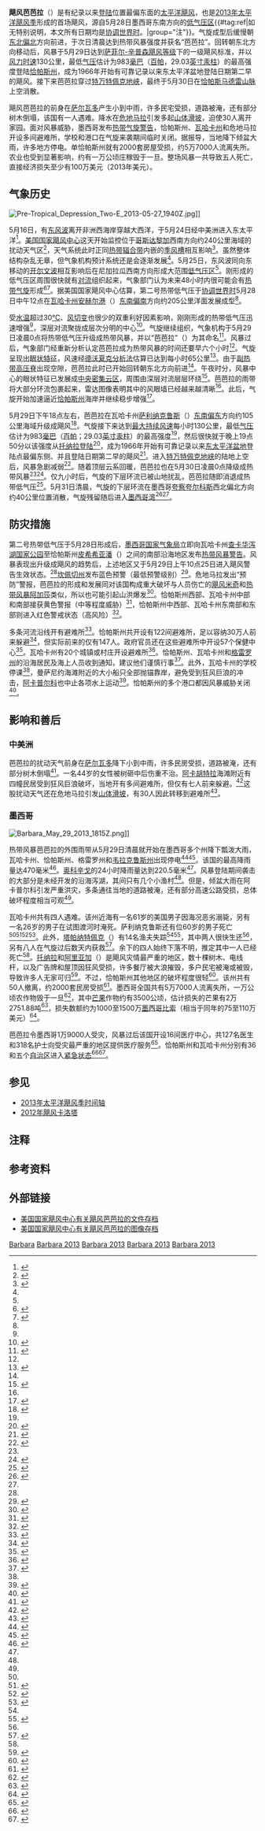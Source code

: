 {{Infobox hurricane
| Name=飓风芭芭拉<br />{{lang|en|Hurricane Barbara}}
| Type=飓风
| Year=2013
| Basin=EPac
| Image location=Hurricane Barbara 2013-05-29 1928Z.jpg
| Image name=2013年5月29日，正处最高强度的飓风芭芭拉
| Formed=2013年5月28日
| Dissipated=2013年5月30日
| 1-min winds=70
| Pressure=983
| Damages=1
| Fatalities=直接造成四人死亡，间接导致一人丧生
| Areas=[[萨尔瓦多|萨尔瓦多]]、[[危地马拉|危地马拉]]、[[墨西哥|墨西哥]]西南部和东部
| Hurricane season=[[2013年太平洋飓风季|2013年太平洋飓风季]]
}} 
'''飓风芭芭拉'''（{{lang-en|Hurricane Barbara}}）是有纪录以来[[登陆_(气象学)|登陆]]位置最偏东面的[[太平洋飓风季|太平洋飓风]]，也是[[2013年太平洋飓风季|2013年太平洋飓风季]]形成的首场飓风，源自5月28日墨西哥东南方向的[[低气压|低气压区]]{{#tag:ref|如无特别说明，本文所有日期均是[[协调世界时|协调世界时]]。|group="注"}}。气旋成型后缓慢朝[[罗盘方位|东北偏北]]方向前进，于次日清晨达到热带风暴强度并获名“芭芭拉”。回转朝东北方向移动后，风暴于5月29日达到[[萨菲尔-辛普森飓风等级|萨菲尔-辛普森飓风等级]]下的一级飓风标准，并以[[最大持续风速|风力时速]]130公里，最低[[气压|气压]]估计为983[[巴|毫巴]]（[[帕斯卡|百帕]]，29.03[[英寸汞柱|英寸汞柱]]）的最高强度登陆[[恰帕斯州|恰帕斯州]]，成为1966年开始有可靠记录以来东太平洋盆地登陆日期第二早的飓风。接下来芭芭拉穿过[[特万特佩克地峡|特万特佩克地峡]]，最终于5月30日在[[恰帕斯马德雷山脉|恰帕斯马德雷山脉]]上空消散。

飓风芭芭拉的前身在[[萨尔瓦多|萨尔瓦多]]产生小到中雨，许多民宅受损，道路被淹，还有部分树木倒塌，该国有一人遇难。降水在[[危地马拉|危地马拉]]引发多起[[山崩|山体滑坡]]，迫使30人离开家园。面对风暴威胁，墨西哥发布[[热带气旋警告|热带气旋警告]]，恰帕斯州、[[瓦哈卡州|瓦哈卡州]]和危地马拉开设多间避难所，学校和港口在气旋来袭期间临时关闭。据报导，当地降下倾盆大雨，许多地方停电。单恰帕斯州就有2000套房屋受损，约5万7000人流离失所。农业也受到显著影响，约有一万公顷庄稼毁于一旦。整场风暴一共导致五人死亡，直接经济损失至少有100万美元（2013年美元）。

== 气象历史 ==
{{storm path|Barbara 2013 track.png}}
[[File:Pre-Tropical_Depression_Two-E_2013-05-27_1940Z.jpg|thumbnail]]]]

5月16日，有[[东风波|东风波]]离开非洲西海岸穿越大西洋，于5月24日经中美洲进入东太平洋<ref name="tcr">{{cite report | author = Daniel P. Brown | accessdate = 2016-08-04 | date = 2013-08-06 | title = Hurricane Barbara Tropical Cyclone Report | publisher = National Hurricane Center | url = http://www.nhc.noaa.gov/data/tcr/EP022013_Barbara.pdf | archiveurl = https://web.archive.org/web/20160303183836/http://www.nhc.noaa.gov/data/tcr/EP022013_Barbara.pdf | deadurl = no | format = [[便携式文档格式|PDF]] | archivedate = 2016-03-03 }}</ref>。[[国家飓风中心|美国国家飓风中心]]这天开始监控位于[[哥斯达黎加|哥斯达黎加]]西南方向约240公里海域的扰动天气区<ref name="GTWO1">{{cite report | deadurl = no | archiveurl = https://web.archive.org/web/20160306123430/http://www.nhc.noaa.gov/archive/gtwo/epac/201305242338/index.php?basin=epac&current_issuance=201305242338 | title = Tropical Weather Outlook | date = 2013-05-24 | publisher = National Hurricane Center | author = Daniel P. Brown | accessdate = 2016-08-05 | archivedate = 2016-03-06 | url = http://www.nhc.noaa.gov/archive/gtwo/epac/201305242338/index.php?basin=epac&current_issuance=201305242338 }}</ref>，天气系统此时正同[[热带辐合带|热带辐合带]]内嵌的[[季风槽|季风槽]]相互影响<ref name="TWD1">{{cite report | author = Jorge Aguirre-Echevarria | title = Tropical Weather Discussion | date = 2013-05-24 | publisher = National Hurricane Center | accessdate = 2016-08-05 | url = http://www.nhc.noaa.gov/archive/text/TWDEP/2013/TWDEP.201305242204.txt | archiveurl = https://web.archive.org/web/20160304003914/http://www.nhc.noaa.gov/archive/text/TWDEP/2013/TWDEP.201305242204.txt | archivedate = 2016-03-04 | deadurl = no | format = [[文本文件|TXT]] }}</ref>。虽然整体结构杂乱无章，但气象机构预计系统还是会逐渐发展<ref name="GTWO1" />。5月25日，东风波同向东移动的[[开尔文波|开尔文波]]相互影响后在尼加拉瓜西南方向形成大范围[[低气压|低气压区]]<ref name="tcr" />。刚形成的低气压区周围很快就有[[对流|对流]]组织起来，气象部门认为未来48小时内很可能会有[[热带气旋|热带气旋]]形成<ref name="GTWO2">{{cite report | author = John P. Cangialosi | accessdate = 2016-08-05 | date = 2013-05-26 | archiveurl = https://web.archive.org/web/20160306122732/http://www.nhc.noaa.gov/archive/gtwo/epac/201305261741/index.php?basin=epac&current_issuance=201305261741 | title = Tropical Weather Outlook | publisher = National Hurricane Center | deadurl = no | url = http://www.nhc.noaa.gov/archive/gtwo/epac/201305261741/index.php?basin=epac&current_issuance=201305261741 | archivedate = 2016-03-06 }}</ref><ref name="GTWO3">{{cite report | title = Tropical Weather Outlook | date = 2013-05-27 | publisher = National Hurricane Center | author1 = John P. Cangialosi | author2 = Michael J. Brennan | deadurl = no | url = http://www.nhc.noaa.gov/archive/gtwo/epac/201305271141/index.php?basin=epac&current_issuance=201305271141 | accessdate = 2016-08-05 | archivedate = 2016-03-06 | archiveurl = https://web.archive.org/web/20160306125020/http://www.nhc.noaa.gov/archive/gtwo/epac/201305271141/index.php?basin=epac&current_issuance=201305271141 }}</ref>。据美国国家飓风中心估算，第二{{lang|en|E}}号热带低气压于[[协调世界时|协调世界时]]5月28日中午12点在[[瓦哈卡州|瓦哈卡州]][[安赫尔港|安赫尔港]]（{{lang|en|Puerto ángel}}）[[罗盘方位|东南偏南]]方向约205公里洋面发展成型<ref name="tcr" />。

受[[海面温度|水温]]超过30[[摄氏温标|°C]]、[[风切变|风切变]]也很少的双重利好因素影响，刚刚形成的热带低气压迅速增强<ref name="tcr" />，深层对流聚拢成层次分明的中心<ref name="FD1">{{cite report | author1 = John P. Cangialosi | author2 = Richard J. Pasch | title = Tropical Depression Two-E Discussion Number 1 | date = 2013-05-28 | publisher = National Hurricane Center | accessdate = 2016-08-05 | url = http://www.nhc.noaa.gov/archive/2013/ep02/ep022013.discus.001.shtml | archiveurl = https://web.archive.org/web/20160304093712/http://www.nhc.noaa.gov/archive/2013/ep02/ep022013.discus.001.shtml | deadurl = no | archivedate = 2016-03-04 }}</ref>。气旋继续组织，气象机构于{{lang|en|[[协调世界时|UTC]]}}5月29日凌晨0点将热带低气压升级成热带风暴，并以“芭芭拉”（{{lang|en|Barbara}}）为其命名<ref name="FA1A">{{cite report | author1 = Robbie J. Berg | author2 = Jack L. Beven | title = Tropical Storm Barbara Intermediate Advisory Number 1A | date = 2013-05-29 | publisher = National Hurricane Center | accessdate = 2016-08-05 | url = http://www.nhc.noaa.gov/archive/2013/ep02/ep022013.public_a.001.shtml | archiveurl = https://web.archive.org/web/20160305134701/http://www.nhc.noaa.gov/archive/2013/ep02/ep022013.public_a.001.shtml | deadurl = no | archivedate = 2016-03-05 }}</ref>。风暴过后，气象部门经重新分析认定芭芭拉成为热带风暴的时间还要早六个小时<ref name="tcr" />。气旋呈现出[[风眼|眼状特征]]，风速经[[德沃夏克分析法|德沃夏克分析法]]估算已达到每小时65公里<ref name="FD2">{{cite report | author1 = Robbie J. Berg | author2 = Jack L. Beven | title = Tropical Storm Barbara Discussion Number 2 | date = 2013-05-29 | publisher = National Hurricane Center | accessdate = 2016-08-05 | archivedate = 2015-10-02 | deadurl = no | archiveurl = https://web.archive.org/web/20151002180116/http://www.nhc.noaa.gov/archive/2013/ep02/ep022013.discus.002.shtml | url = http://www.nhc.noaa.gov/archive/2013/ep02/ep022013.discus.002.shtml }}</ref>。由于[[副热带高压脊|副热带高压脊]]出现空隙，芭芭拉此时已开始回转朝东北方向前进<ref name="FD2" />。午夜时分，风暴中心的眼状特征已发展成[[中央密集云区|中央密集云区]]，周围由深层对流层层环绕<ref name="FD3">{{cite report | author1 = Todd B. Kimberlain | author2 = Daniel P. Brown | archiveurl = https://web.archive.org/web/20160304042033/http://www.nhc.noaa.gov/archive/2013/ep02/ep022013.discus.003.shtml | title = Tropical Storm Barbara Discussion Number 3 | date = 2013-05-29 | publisher = National Hurricane Center | accessdate = 2016-08-05 | url = http://www.nhc.noaa.gov/archive/2013/ep02/ep022013.discus.003.shtml | archivedate = 2016-03-04 | deadurl = no }}</ref>。芭芭拉的雨带将大部分环流包裹起来，雷达图像表明其中的风眼墙已经越来越清晰<ref name="FD3" />。此后，气旋开始加速逼近[[恰帕斯州|恰帕斯州]]海岸并继续稳步增强<ref name="FD5">{{cite report | author1 = Richard J. Pasch | author2 = Christopher W. Landsea | title = Tropical Storm Barbara Discussion Number 5 | date = 2013-05-29 | publisher = National Hurricane Center | accessdate = 2016-08-05 | url = http://www.nhc.noaa.gov/archive/2013/ep02/ep022013.discus.005.shtml | deadurl = no | archivedate = 2016-03-04 | archiveurl = https://web.archive.org/web/20160304093322/http://www.nhc.noaa.gov/archive/2013/ep02/ep022013.discus.005.shtml }}</ref>。

{{lang|en|UTC}}5月29日下午18点左右，芭芭拉在瓦哈卡州[[萨利纳克鲁斯|萨利纳克鲁斯]]（{{lang|en|Salina Cruz}}）[[罗盘方位|东南偏东]]方向约105公里海域升级成飓风<ref name="PA5A">{{cite report | archivedate = 2016-03-04 | archiveurl = https://web.archive.org/web/20160304230927/http://www.nhc.noaa.gov/archive/2013/ep02/ep022013.public_a.005.shtml | url = http://www.nhc.noaa.gov/archive/2013/ep02/ep022013.public_a.005.shtml | title = Hurricane Barbara Intermediate Public Advisory Number 5A | author1 = Richard J. Pasch | author2 = Christopher W. Landsea | date = 2013-05-29 | deadurl = no | publisher = National Hurricane Center | accessdate = 2016-08-05 }}</ref>。气旋接下来达到[[最大持续风速|最大持续风速]]每小时130公里，最低[[气压|气压]]估计为983[[巴|毫巴]]（[[帕斯卡|百帕]]；29.03[[英寸汞柱|英寸汞柱]]）的最高强度<ref name="PA5A" />，然后很快就于{{lang|en|UTC}}晚上19点50分以该强度从[[托纳拉_(恰帕斯州)|托纳拉]][[登陆_(气象学)|登陆]]<ref name="PAUPDATE">{{cite report | url = http://www.nhc.noaa.gov/archive/2013/ep02/ep022013.update.05292011.shtml | title = Hurricane Barbara Tropical Cyclone Update | author1 = Richard J. Pasch | author2 = Robbie J. Berg | date = 2013-05-29 | publisher = National Hurricane Center | accessdate = 2016-08-05 | archivedate = 2016-03-04 | deadurl = no | archiveurl = https://web.archive.org/web/20160304224331/http://www.nhc.noaa.gov/archive/2013/ep02/ep022013.update.05292011.shtml }}</ref>，成为1966年开始有可靠记录以来[[太平洋飓风季|东太平洋盆地]]登陆点最偏东侧、并且登陆日期第二早的飓风<ref name="FD6">{{cite report | author = Richard J. Pasch | date = 2013-05-29 | accessdate = 2016-08-05 | title = Hurricane Barbara Discussion Number 6 | publisher = National Hurricane Center | archivedate = 2016-03-04 | deadurl = no | archiveurl = https://web.archive.org/web/20160304070940/http://www.nhc.noaa.gov/archive/2013/ep02/ep022013.discus.006.shtml | url = http://www.nhc.noaa.gov/archive/2013/ep02/ep022013.discus.006.shtml }}</ref>。进入[[特万特佩克地峡|特万特佩克地峡]]的陆地上空后，风暴急剧减弱<ref name="FD7">{{cite report | author1 = Robbie J. Berg | author2 = Jack L. Beven | date = 2013-05-30 | accessdate = 2016-08-05 | title = Hurricane Barbara Discussion Number 7 | publisher = National Hurricane Center | archiveurl = https://web.archive.org/web/20160304114011/http://www.nhc.noaa.gov/archive/2013/ep02/ep022013.discus.007.shtml | url = http://www.nhc.noaa.gov/archive/2013/ep02/ep022013.discus.007.shtml | archivedate = 2016-03-04 | deadurl = no }}</ref>。随着顶层云系回暖，芭芭拉也在{{lang|en|UTC}}5月30日凌晨0点降级成热带风暴<ref name="FD7" /><ref name="PA6A">{{cite report |author1=Robbie J. Berg |author2=Jack L. Beven |title=Tropical Storm Barbara Public Advisory Number 6A |date=2013-05-30 |publisher=National Hurricane Center |accessdate=2016-08-05 |archiveurl=https://web.archive.org/web/20160504043216/http://www.nhc.noaa.gov/archive/2013/ep02/ep022013.public_a.006.shtml |url=http://www.nhc.noaa.gov/archive/2013/ep02/ep022013.public_a.006.shtml |archivedate=2016-05-04 |deadurl=no }}</ref>。仅九小时后，气旋的下层环流已被山地扰乱，芭芭拉随即消退成热带低气压<ref name="FD8">{{cite report | author = Michael J. Brennan | date = 2013-05-30 | accessdate = 2016-08-05 | title = Hurricane Barbara Discussion Number 8 | publisher = National Hurricane Center | url = http://www.nhc.noaa.gov/archive/2013/ep02/ep022013.discus.008.shtml | deadurl = no | archivedate = 2016-03-04 | archiveurl = https://web.archive.org/web/20160304195505/http://www.nhc.noaa.gov/archive/2013/ep02/ep022013.discus.008.shtml }}</ref>。5月31日清晨，气旋的下层环流在墨西哥[[夸察夸尔科斯|夸察夸尔科斯]]西北偏北方向约40公里位置消散，气旋残留随后进入[[墨西哥湾|墨西哥湾]]<ref name="PA10">{{cite report |author=Richard J. Pasch |title=Remnants of Barbara Public Advisory Number 10 |date=2013-05-30 |publisher=National Hurricane Center |accessdate=2016-08-05 |archivedate=2016-04-25 |archiveurl=https://web.archive.org/web/20160425035925/http://www.nhc.noaa.gov/archive/2013/ep02/ep022013.public.010.shtml |url=http://www.nhc.noaa.gov/archive/2013/ep02/ep022013.public.010.shtml |deadurl=no }}</ref><ref name="tcr" />。

== 防灾措施 ==
第二{{lang|en|E}}号热带低气压于5月28日形成后，[[墨西哥国家气象局|墨西哥国家气象局]]立即向瓦哈卡州[[查卡华泻湖国家公园|查卡华泻湖国家公园]]至恰帕斯州[[皮希希亚潘|皮希希亚潘]]（{{lang|en|Boca de Pijijiapan}}）之间的南部沿海地区发布[[热带气旋警告|热带风暴警告]]。风暴表现出升级成飓风的趋势后，上述地区又于{{lang|en|UTC}}5月29日上午10点25日进入飓风警告生效状态。<ref name="tcr" />[[坎佩切州|坎佩切州]]发布蓝色预警（最低预警级别）<ref>{{cite news | title = Emiten alerta azul en Campeche por tormenta Bárbara | url = http://archivo.eluniversal.com.mx/notas/925984.html | accessdate = 2016-08-05 | archiveurl = https://web.archive.org/web/20131012033241/http://www.eluniversal.com.mx/notas/925984.html | newspaper = El Universal | date = 2013-05-28 | archivedate = 2013-10-12 | deadurl = no }}</ref>。危地马拉发出“预防”警报，芭芭拉的形成和发展同对该国构成重大破坏与人员伤亡的[[飓风米奇|飓风米奇]]和[[2010年热带风暴阿加莎|热带风暴阿加莎]]类似，所以也可能引起山洪爆发<ref name="EM">{{cite news | title = Guatemala en alerta preventiva por tormenta tropical "Bárbara" en el Pacífico | newspaper = El Mundo | date = 2013-05-29 | archiveurl = https://web.archive.org/web/20131012052046/http://elmundo.com.sv/guatemala-en-alerta-preventiva-por-tormenta-tropical-barbara-en-el-pacifico | url = http://elmundo.com.sv/guatemala-en-alerta-preventiva-por-tormenta-tropical-barbara-en-el-pacifico | accessdate = 2013-10-12 | archivedate = 2013-10-12 | deadurl = yes }}</ref>。恰帕斯州西部、瓦哈卡州中部和南部接获黄色警报（中等程度威胁）<ref name="EU5">{{cite news | title = Activan alerta en cinco estados por Bárbara | archiveurl = https://web.archive.org/web/20160305073204/http://archivo.eluniversal.com.mx/notas/926111.html | deadurl = no | url = http://archivo.eluniversal.com.mx/notas/926111.html | accessdate = 2016-08-05 | newspaper = El Universal | date = 2013-05-29 | archivedate = 2016-03-05 }}</ref>，恰帕斯州中西部、瓦哈卡州东南部和东部则进入红色警戒状态（高风险）<ref name="EU6">{{cite news | title = Bárbara se acerca a costas mexicanas ya como huracán | deadurl = no | archiveurl = https://web.archive.org/web/20131013224547/http://www.eluniversal.com.mx/notas/926129.html | archivedate = 2013-10-13 | url = http://archivo.eluniversal.com.mx/notas/926129.html | accessdate = 2016-08-05 | newspaper = El Universal | date = 2013-05-29 }}</ref>。

多条河流沿线开有避难所<ref name="EU2">{{cite news | title = Alertan por intensas lluvias en Oaxaca | date = 2013-05-28 | url = http://archivo.eluniversal.com.mx/notas/925815.html | accessdate = 2016-08-05 | newspaper = El Universal | archiveurl = https://web.archive.org/web/20160305071413/http://archivo.eluniversal.com.mx/notas/925815.html | archivedate = 2016-03-05 | deadurl = no }}</ref>。恰帕斯州共开设有122间避难所，足以容纳30万人前来躲避<ref name="EU3">{{cite news | title = Chiapas, en alerta preventiva por posible ciclón | url = http://archivo.eluniversal.com.mx/notas/925889.html | archiveurl = https://web.archive.org/web/20131012054735/http://www.eluniversal.com.mx/notas/925889.html | accessdate = 2016-08-05 | newspaper = El Universal | date = 2013-05-28 | author = Oscar Gutierrez | archivedate = 2013-10-12 | deadurl = no }}</ref>，但实际前来的仅有147人。政府官员还在这些避难所中开设57个保健中心<ref name="EU4">{{cite news | title = Chiapas se prepara para enfrentar a Bárbara | url = http://archivo.eluniversal.com.mx/notas/926016.html | accessdate = 2016-08-05 | archiveurl = https://web.archive.org/web/20131012034736/http://www.eluniversal.com.mx/notas/926016.html | newspaper = El Universal | date = 2013-05-29 | archivedate = 2013-10-12 | dead-url = no }}</ref>。瓦哈卡州有20个城镇或村庄开设避难所<ref name="Yahoo!!!">{{cite news | title = Hurricane Barbara landfall in Mexico 2nd earliest | url = https://www.yahoo.com/news/hurricane-barbara-landfall-mexico-2nd-earliest-222921946.html?ref=gs | accessdate = 2016-08-05 | newspaper = Yahoo News | date = 2013-05-29 | agency = [[美联社|Associated Press]] | archiveurl = https://web.archive.org/web/20160304235937/http://news.yahoo.com/hurricane-barbara-landfall-mexico-2nd-earliest-222921946.html | archivedate = 2016-03-04 | deadurl = no }}</ref>。恰帕斯州、瓦哈卡州和[[格雷罗州|格雷罗州]]的沿海居民及海上人员收到通知，建议他们谨慎行事<ref name="EU1">{{cite news | title = Alertan por ciclón frente a costas de Oaxaca | url = http://archivo.eluniversal.com.mx/notas/925963.html | accessdate = 2016-08-05 | newspaper = El Universal | archiveurl = https://web.archive.org/web/20160305072507/http://archivo.eluniversal.com.mx/notas/925963.html | date = 2016-08-05 | deadurl = no | archivedate = 2016-03-05 }}</ref>。此外，瓦哈卡州的学校停课<ref name="EU6" />，曼萨尼约海滩附近的大小船只全部抛锚靠岸，避免受到狂风巨浪的冲击，[[阿卡普尔科|阿卡普尔科]]也中止各项水上运动<ref name="EU8">{{cite news | title = Acapulco coloca bandera roja y cierran puertos por Bárbara | url = http://archivo.eluniversal.com.mx/notas/926165.html | accessdate = 2016-08-05 | newspaper = El Universal | date = 2013-05-29 | archivedate = 2013-10-12 | deadurl = no | archiveurl = https://web.archive.org/web/20131012054927/http://www.eluniversal.com.mx/notas/926165.html }}</ref>。恰帕斯州的多个港口都因风暴威胁关闭<ref name="LA">{{cite news | title = Hurricane Barbara slams into Mexico's Pacific Coast; two dead | accessdate = 2016-08-05 | newspaper = [[洛杉矶时报|Los Angeles Times]] | archivedate = 2015-10-26 | archiveurl = https://web.archive.org/web/20151026153313/http://articles.latimes.com/2013/may/29/world/la-fg-wn-hurricane-barbara-mexico-pacific-coast-20130529 | date = 2013-05-29 | deadurl = no | url = http://articles.latimes.com/2013/may/29/world/la-fg-wn-hurricane-barbara-mexico-pacific-coast-20130529 }}</ref>。

== 影响和善后 ==

=== 中美洲 ===
芭芭拉的扰动天气前身在[[萨尔瓦多|萨尔瓦多]]降下小到中雨，许多民房受损，道路被淹，还有部分树木倒塌<ref name="ES">{{cite news | title = Lluvias persisten en el país por sistema de baja presión | accessdate = 2015-06-10 | deadurl = yes | url = http://www.elsalvador.com/mwedh/nota/nota_completa.asp?idCat=47673&idArt=7920578 | archiveurl = https://web.archive.org/web/20150610201824/http://www.elsalvador.com/mwedh/nota/nota_completa.asp?idCat=47673&idArt=7920578 | newspaper = El Salvador.com | date = 2013-05-27 | author = Liseth Alues | archivedate = 2015-06-10 }}</ref>。一名44岁的女性被树砸中后伤重不治。[[阿卡胡特拉|阿卡胡特拉]]海滩附近有四幢民居受到狂风巨浪破坏，当地开有多间避难所，但仅有七人前来躲避。<ref>{{cite web | url = http://www.sinembargo.mx/27-05-2013/634556 | title = Lluvias en el Salvador dejan un muerto y varias viviendas afectadas | date = 2013-05-27 | accessdate = 2016-08-05 | publisher = SinEmbargo | archivedate = 2013-06-08 | archiveurl = https://web.archive.org/web/20130608212138/http://www.sinembargo.mx/27-05-2013/634556 | deadurl = no }}</ref>这股扰动天气还在危地马拉引发[[山崩|山体滑坡]]，有30人因此转移到避难所<ref name="G">{{cite news | title = Dejan lluvias en el Salvador un muerto y varias viviendas afectadas | url = http://www.prensalibre.com/noticias/comunitario/Conred-declara-amarilla-depresion-tropical_0_927507485.html | archivedate = 2014-12-15 | deadurl = yes | archiveurl = https://web.archive.org/web/20141215213109/http://www.prensalibre.com/noticias/comunitario/Conred-declara-amarilla-depresion-tropical_0_927507485.html | accessdate = 2014-12-15 | newspaper = Rotavio | date = 2013-05-27 }}</ref>。

=== 墨西哥 ===
[[File:Barbara_May_29_2013_1815Z.png|thumbnail]]]]

热带风暴芭芭拉的外围雨带从5月29日清晨就开始在墨西哥多个州降下瓢泼大雨，瓦哈卡州、恰帕斯州、格雷罗州和[[韦拉克鲁斯州|韦拉克鲁斯州]]出现停电<ref>{{cite news | title = Afectará a cinco estados la tormenta tropical Bárbara | url = http://archivo.eluniversal.com.mx/notas/926019.html | accessdate = 2016-08-05 | newspaper = El Universal | archiveurl = https://web.archive.org/web/20131012051113/http://www.eluniversal.com.mx/notas/926019.html | deadurl = no | date = 2013-05-29 | archivedate = 2013-10-12 }}</ref><ref name="TF">{{cite news | date = 2013-05-29 | author = Notimex | url = http://www.elfinanciero.com.mx/component/content/article/47-politicasociedad/16470-tormenta-tropical-barbara-se-elevaria-a-categoria-de-huracan.html | title = Tormenta tropical Bárbara se elevaría a huracán | accessdate = 2013-10-12 | archiveurl = https://web.archive.org/web/20131012025536/http://www.elfinanciero.com.mx/component/content/article/47-politicasociedad/16470-tormenta-tropical-barbara-se-elevaria-a-categoria-de-huracan.html | newspaper = El Financiero | deadurl = yes | archivedate = 2013-10-12 }}</ref>。该国的最高降雨量达470毫米<ref>{{cite news | author = Georgina Saldierna | newspaper = La Jordana | date = 2013-06-22 | accessdate = 2016-08-05 | title = Pérdidas por $250 mil millones por sequías e inundaciones en la última década: Peña Nieto | url = http://www.jornada.unam.mx/2013/06/22/politica/009n1pol | deadurl = no | archiveurl = https://web.archive.org/web/20160304075117/http://www.jornada.unam.mx/2013/06/22/politica/009n1pol | archivedate = 2016-03-04 }}</ref>。[[奥科辛戈|奥科辛戈]]的24小时降雨量达到220.5毫米<ref name="EU3" />。风暴登陆期间袭击的大部分是未经开发的沿海泻湖，其间只有几个小渔村<ref name="Yahoo!!!" />。但是，倾盆大雨在阿卡普尔科引发严重洪灾，多条通往当地的道路被淹，还有部分高速公路受损，总体破坏程度相当可观<ref name="EU6" />。

瓦哈卡州共有四人遇难。该州近海有一名61岁的美国男子因海况恶劣溺毙，另有一名26岁的男子在试图渡河时淹死。萨利纳克鲁斯还有位60岁的男子死亡<ref name="LA" /><ref name="em-dat">{{cite report | url = http://www.emdat.be/advanced_search/index.html | title = Disaster List | work = Université Catholique de Louvain | publisher = EM-DAT: The OFDA/CRED International Disaster Database | accessdate = 2016-08-05 | deadurl = yes | archiveurl = https://web.archive.org/web/20160801161318/http://www.emdat.be/advanced_search/index.html | archivedate = 2016-08-01 | date =  }}</ref><ref name="VR">{{cite news | title = Hurricane Barbara death toll rises to three in Mexico | date = 2013-05-29 | accessdate = 2014-08-05 | archiveurl = https://web.archive.org/web/20140805060516/http://voiceofrussia.com/us/2013_05_29/Hurricane-Barbara-forms-in-Pacific-nears-Mexico-coast-US-forecasters/ | deadurl = yes | newspaper = The Voice of Russia: American edition | url = http://voicerussia.com/2013_05_29/Hurricane-Barbara-forms-in-Pacific-nears-Mexico-coast-US-forecasters/ | archivedate = 2014-08-05 }}</ref><ref>{{cite news | author = Alberto López Morales | newspaper = El Universal | date = 2013-05-29 | accessdate = 2016-08-05 | title = Oleaje de huracán Bárbara deja un muerto en Oaxaca | deadurl = no | archiveurl = https://web.archive.org/web/20131012033024/http://www.eluniversal.com.mx/notas/926185.html | archivedate = 2013-10-12 | url = http://archivo.eluniversal.com.mx/notas/926185.html }}</ref>。此外，[[圣佩德罗塔帕纳特佩克|塔帕纳特佩克]]（{{lang|en|Tapanatepec}}）有14名渔夫失踪<ref name="LA" /><ref>{{cite news | title = Hurricane Barbara floods Mexico's southern Pacific coast, kills two | accessdate = 2016-08-05 | author = Jose Cortes | agency = [[路透社|Ruters]] | archiveurl = https://web.archive.org/web/20160304055917/http://worldnews.nbcnews.com/_news/2013/05/30/18600922-hurricane-barbara-floods-mexicos-southern-pacific-coast-kills-two?lite | archivedate = 2016-03-04 | date = 2013-05-29 | deadurl = no | url = http://worldnews.nbcnews.com/_news/2013/05/30/18600922-hurricane-barbara-floods-mexicos-southern-pacific-coast-kills-two?lite }}</ref>，其中两人很快生还<ref name="VR" />，另有八人在气旋过后数天内获救<ref name="EO">{{cite news | title = Declaran emergencia al sur de México por daños de huracán Bárbara | date = 2013-05-31 | newspaper = El Universo | url = http://www.eluniverso.com/noticias/2013/05/31/nota/973481/declaran-emergencia-sur-mexico-danos-huracan-barbara | accessdate = 2016-08-05 | deadurl = no | archivedate = 2016-03-10 | archiveurl = https://web.archive.org/web/20160310084556/http://www.eluniverso.com/noticias/2013/05/31/nota/973481/declaran-emergencia-sur-mexico-danos-huracan-barbara }}</ref>。余下的四人始终下落不明，推定其中一人已经死亡<ref name="em-dat" />。[[托纳拉_(恰帕斯州)|托纳拉]]和[[阿里亚加|阿里亚加]]（{{lang|en|Arriaga}}）是飓风灾情最严重的地区，数十棵树木、电线杆，以及广告牌和屋顶因狂风受损，许多餐厅被大浪摧毁，多户民宅被淹或被毁，导致许多人无家可归<ref>{{cite news | title = Tonalá y Arriaga, los más afectados por Bárbara | date = 2013-05-30 | archiveurl = https://web.archive.org/web/20131012044747/http://www.eluniversal.com.mx/notas/926371.html | deadurl = no | url = http://archivo.eluniversal.com.mx/notas/926371.html | accessdate = 2016-08-05 | newspaper = El Universal | archivedate = 2013-10-12 }}</ref>。不过，恰帕斯州其他地区的破坏程度很轻<ref name="EU9">{{cite news | title = Daños menores en Chiapas tras paso de 'Bárbara' | url = http://archivo.eluniversal.com.mx/notas/926481.html | accessdate = 2016-08-05 | newspaper = El Universal | date = 2013-05-30 | archivedate = 2013-10-12 | deadurl = no | archiveurl = https://web.archive.org/web/20131012055517/http://www.eluniversal.com.mx/notas/926481.html }}</ref>。该州共有50人撤离，约2000套民房受损<ref name="EU10">{{cite news | title = Hallan a salvo a pescadores dados por perdidos en Oaxaca | url = http://archivo.eluniversal.com.mx/notas/926483.html | accessdate = 2016-08-05 | archiveurl = https://web.archive.org/web/20131012022352/http://www.eluniversal.com.mx/notas/926483.html | newspaper = El Universal | date = 2013-05-30 | author = Lopez Morals | archivedate = 2013-10-12 | deadurl = no }}</ref>。墨西哥全国共有5万7000人流离失所，一万公顷农作物毁于一旦<ref name="EU17">{{cite news | title = Bárbara dejó más de 57 mil damnificados | url = http://archivo.eluniversal.com.mx/notas/927804.html | accessdate = 2016-08-05 | archiveurl = https://web.archive.org/web/20160305194058/http://archivo.eluniversal.com.mx/notas/927804.html | newspaper = El Universal | date = 2013-06-05 | archivedate = 2016-03-05 | deadurl = no }}</ref>，其中[[芒果|芒果]]作物约有3500公顷，估计损失的芒果有2万2751.88吨<ref>{{cite news | author = Octavio Vélez Ascencio | newspaper = Noticias Net | date = 2013-06-16 | archiveurl = https://web.archive.org/web/20150610230918/http://www.noticiasnet.mx/portal/oaxaca/156567-quiebra-barbara-cultivos-mango | accessdate = 2016-08-05 | title = Quiebra Bárbara cultivos de mango | archivedate = 2015-06-10 | deadurl = no | url = http://old.nvinoticias.com/oaxaca/156567-quiebra-barbara-cultivos-mango }}</ref>，损失数额约为1000至1500万[[墨西哥比索|墨西哥比索]]（相当于同年的75至110万美元）<ref>{{cite news | author = Octavio Vélez | newspaper = Noticias Net | archiveurl = https://web.archive.org/web/20160304191456/http://www.noticiasnet.mx/portal/oaxaca/general/agropecuarias/154758-pierden-mangueros-10-dmp-danos-causados-barbara | date = 2013-06-04 | accessdate = 2016-08-05 | title = Pierden los mangueros 10 dmp por daños causados por "Bárbara" | deadurl = no | archivedate = 2016-03-04 | url = http://old.nvinoticias.com/oaxaca/general/agropecuarias/154758-pierden-mangueros-10-dmp-danos-causados-barbara }}</ref>。

芭芭拉令墨西哥1万9000人受灾，风暴过后该国开设16间医疗中心，共127名医生和318名护士向受灾最严重的地区提供医疗服务<ref name="EU11">{{cite news | title = Bárbara deja 19 mil  damnificados: Velasco | deadurl = no | archiveurl = https://web.archive.org/web/20150610215338/http://www.eluniversal.com.mx/notas/926769.html | url = http://archivo.eluniversal.com.mx/notas/926769.html | accessdate = 2016-08-05 | newspaper = El Universal | archivedate = 2015-06-10 | date = 2013-05-31 }}</ref>。恰帕斯州和瓦哈卡州分别有36和五个[[自治区_(墨西哥)|自治区]]进入[[紧急状态|紧急状态]]<ref>{{cite news | title = Declaran en emergencia 32 municipios de Chiapas | date = 2013-06-01 | archiveurl = https://web.archive.org/web/20131014034539/http://www.eluniversal.com.mx/estados/90909.html | deadurl = no | url = http://archivo.eluniversal.com.mx/estados/90909.html | accessdate = 2016-08-05 | newspaper = El Universal | archivedate = 2013-10-14 }}</ref><ref name="EU12">{{cite news | title = Declaran emergencia en cinco municipios de Oaxaca | archiveurl = https://web.archive.org/web/20150610212625/http://www.eluniversal.com.mx/notas/926724.html | archivedate = 2015-06-10 | url = http://archivo.eluniversal.com.mx/notas/926724.html | accessdate = 2016-08-05 | newspaper = El Universal | date = 2013-05-31 | deadurl = no }}</ref>。
{{clear}}

== 参见 ==
{{Portal|热带气旋}}
* [[2013年太平洋飓风季时间轴|2013年太平洋飓风季时间轴]]
* [[飓风卡洛塔_(2012年)|2012年飓风卡洛塔]]

== 注释 ==
{{Reflist|group=注}}

== 参考资料 ==
{{reflist|30em}}

== 外部链接 ==
{{Commons category|Hurricane Barbara (2013)}}
* [http://www.nhc.noaa.gov/archive/2013/BARBARA.shtml 美国国家飓风中心有关飓风芭芭拉的文件存档]{{Wayback|url=http://www.nhc.noaa.gov/archive/2013/BARBARA.shtml |date=20201018053522 }}
* [http://www.nhc.noaa.gov/archive/2013/BARBARA_graphics.shtml 美国国家飓风中心有关飓风芭芭拉的图像存档]{{Wayback|url=http://www.nhc.noaa.gov/archive/2013/BARBARA_graphics.shtml |date=20201029200442 }}
{{2013 Pacific hurricane season buttons}}

{{Good article}}
[[Category:2013年太平洋飓风季|Barbara]]
[[Category:一级太平洋飓风|Barbara 2013]]
[[Category:影响墨西哥的太平洋飓风|Barbara 2013]]
[[Category:影响危地马拉的热带气旋|Barbara 2013]]
[[Category:影响萨尔瓦多的热带气旋|Barbara 2013]]